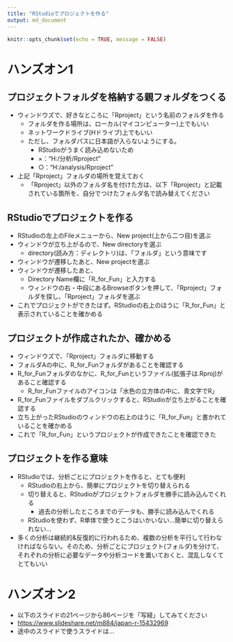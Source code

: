 ---
title: "RStudioでプロジェクトを作る"
output: md_document
---

```{r setup, include=FALSE}
knitr::opts_chunk$set(echo = TRUE, message = FALSE)
```

# ハンズオン1

## プロジェクトフォルダを格納する親フォルダをつくる
- ウィンドウズで、好きなところに「Rproject」という名前のフォルダを作る
    - フォルダを作る場所は、ローカル(マイコンピューター)上でもいい
    - ネットワークドライブ(Hドライブ)上でもいい
    - ただし、フォルダパスに日本語が入らないようにする。
        - RStudioがうまく読み込めないため
        - ×："H:/分析/Rproject"
        - ○："H:/analysis/Rproject"
- 上記「Rproject」フォルダの場所を覚えておく
    - 「Rproject」以外のフォルダ名を付けた方は、以下「Rproject」と記載されている箇所を、自分でつけたフォルダ名で読み替えてください

## RStudioでプロジェクトを作る
- RStudioの左上のFileメニューから、New project(上から二つ目)を選ぶ
- ウィンドウが立ち上がるので、New directoryを選ぶ
    - directory(読み方：ディレクトリ)は、「フォルダ」という意味です
- ウィンドウが遷移したあと、New projectを選ぶ
- ウィンドウが遷移したあと、
    - Directory Name欄に「R_for_Fun」と入力する
    - ウィンドウの右・中段にあるBrowseボタンを押して、「Rproject」フォルダを探し、「Rproject」フォルダを選ぶ
- これでプロジェクトができたはず。RStudioの右上のほうに「R_for_Fun」と表示されていることを確かめる

## プロジェクトが作成されたか、確かめる
- ウィンドウズで、「Rproject」フォルダに移動する
- フォルダAの中に、R_for_Funフォルダがあることを確認する
- R_for_Funフォルダのなかに、R_for_Funというファイル(拡張子は.Rproj)があること確認する
    - R_for_Funファイルのアイコンは「水色の立方体の中に、青文字でR」
- R_for_Funファイルをダブルクリックすると、RStudioが立ち上がることを確認する
- 立ち上がったRStudioのウィンドウの右上のほうに「R_for_Fun」と書かれていることを確かめる
- これで「R_for_Fun」というプロジェクトが作成できたことを確認できた

## プロジェクトを作る意味
- RStudioでは、分析ごとにプロジェクトを作ると、とても便利
    - RStudioの右上から、簡単にプロジェクトを切り替えられる
    - 切り替えると、RStudioがプロジェクトフォルダを勝手に読み込んでくれる
        - 過去の分析したところまでのデータも、勝手に読み込んでくれる
    - RStudioを使わず、R単体で使うとこうはいかいない…簡単に切り替えられない…
- 多くの分析は継続的&反復的に行われるため、複数の分析を平行して行わなければならない。そのため、分析ごとにプロジェクト(フォルダ)を分けて、それぞれの分析に必要なデータや分析コードを置いておくと、混乱しなくてとてもいい

# ハンズオン2

- 以下のスライドの21ページから86ページを「写経」してみてください
- [https://www.slideshare.net/m884/japan-r-15432969](https://www.slideshare.net/m884/japan-r-15432969)
- 途中のスライドで使うスライドは…